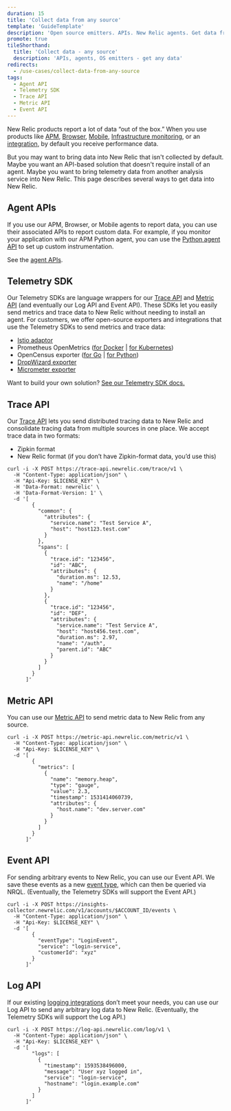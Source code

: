 ```yaml
---
duration: 15
title: 'Collect data from any source'
template: 'GuideTemplate'
description: 'Open source emitters. APIs. New Relic agents. Get data from anywhere. '
promote: true
tileShorthand:
  title: 'Collect data - any source'
  description: 'APIs, agents, OS emitters - get any data'
redirects:
  - /use-cases/collect-data-from-any-source
tags:
  - Agent API
  - Telemetry SDK
  - Trace API
  - Metric API
  - Event API
---
```


<Intro>

New Relic products report a lot of data “out of the box.” When you use products like [APM](https://docs.newrelic.com/docs/apm), [Browser](https://docs.newrelic.com/docs/browser), [Mobile](https://docs.newrelic.com/docs/mobile-monitoring), [Infrastructure monitoring](https://docs.newrelic.com/docs/infrastructure), or an [integration](https://docs.newrelic.com/docs/integrations), by default you receive performance data.

But you may want to bring data into New Relic that isn't collected by default. Maybe you want an API-based solution that doesn't require install of an agent. Maybe you want to bring telemetry data from another analysis service into New Relic. This page describes several ways to get data into New Relic.

</Intro>

<Steps>

<Step>

## Agent APIs

If you use our APM, Browser, or Mobile agents to report data, you can use their associated APIs to report custom data. For example, if you monitor your application with our APM Python agent, you can use the [Python agent API](https://docs.newrelic.com/docs/agents/python-agent/api-guides/guide-using-python-agent-api) to set up custom instrumentation.

See the [agent APIs](https://docs.newrelic.com/docs/agents).
</Step>

<Step>

## Telemetry SDK

Our Telemetry SDKs are language wrappers for our [Trace API](https://docs.newrelic.com/docs/apm/distributed-tracing/trace-api/introduction-new-relic-trace-api) and [Metric API](https://docs.newrelic.com/docs/introduction-new-relic-metric-api) (and eventually our Log API and Event API). These SDKs let you easily send metrics and trace data to New Relic without needing to install an agent. For customers, we offer open-source exporters and integrations that use the Telemetry SDKs to send metrics and trace data: 

- [Istio adaptor](https://github.com/newrelic/newrelic-istio-adapter)
- Prometheus OpenMetrics ([for Docker](https://docs.newrelic.com/docs/new-relic-prometheus-openmetrics-integration-docker) | [for Kubernetes](https://docs.newrelic.com/docs/new-relic-prometheus-openmetrics-integration-kubernetes)) 
- OpenCensus exporter ([for Go](https://github.com/newrelic/newrelic-opencensus-exporter-go) | [for Python](http://github.com/newrelic/newrelic-opencensus-exporter-python)) 
- [DropWizard exporter](https://github.com/newrelic/dropwizard-metrics-newrelic)
- [Micrometer exporter](https://github.com/newrelic/micrometer-registry-newrelic)

Want to build your own solution? [See our Telemetry SDK docs.](https://docs.newrelic.com/docs/telemetry-sdk-send-custom-telemetry-data-new-relic)

</Step>

<Step>

## Trace API

Our [Trace API](https://docs.newrelic.com/docs/apm/distributed-tracing/trace-api/introduction-new-relic-trace-api) lets you send distributed tracing data to New Relic and consolidate tracing data from multiple sources in one place. We accept trace data in two formats: 

- Zipkin format
- New Relic format (if you don’t have Zipkin-format data, you’d use this)

```shell lineNumbers=true
curl -i -X POST https://trace-api.newrelic.com/trace/v1 \
  -H "Content-Type: application/json" \
  -H "Api-Key: $LICENSE_KEY" \
  -H 'Data-Format: newrelic' \
  -H 'Data-Format-Version: 1' \
  -d '[
        {
          "common": {
            "attributes": {
              "service.name": "Test Service A",
              "host": "host123.test.com"
            }
          },
          "spans": [
            {
              "trace.id": "123456",
              "id": "ABC",
              "attributes": {
                "duration.ms": 12.53,
                "name": "/home"
              }
            },
            {
              "trace.id": "123456",
              "id": "DEF",
              "attributes": {
                "service.name": "Test Service A",
                "host": "host456.test.com",
                "duration.ms": 2.97,
                "name": "/auth",
                "parent.id": "ABC"
              }
            }
          ]
        }
      ]'
```

</Step>

<Step>

## Metric API

You can use our [Metric API](https://docs.newrelic.com/docs/introduction-new-relic-metric-api) to send metric data to New Relic from any source. 

```shell lineNumbers=true
curl -i -X POST https://metric-api.newrelic.com/metric/v1 \
  -H "Content-Type: application/json" \
  -H "Api-Key: $LICENSE_KEY" \
  -d '[
        {
          "metrics": [
            {
              "name": "memory.heap",
              "type": "gauge",
              "value": 2.3,
              "timestamp": 1531414060739,
              "attributes": {
                "host.name": "dev.server.com"
              }
            }
          ]
        }
      ]'
```

</Step>

<Step>

## Event API

For sending arbitrary events to New Relic, you can use our Event API. We save these events as a new [event type](https://docs.newrelic.com/docs/using-new-relic/welcome-new-relic/get-started/glossary#event), which can then be queried via NRQL. (Eventually, the Telemetry SDKs will support the Event API.)

```shell lineNumbers=true
curl -i -X POST https://insights-collector.newrelic.com/v1/accounts/$ACCOUNT_ID/events \
  -H "Content-Type: application/json" \
  -H "Api-Key: $LICENSE_KEY" \
  -d '[
        {
          "eventType": "LoginEvent",
          "service": "login-service",
          "customerId": "xyz"
        }
      ]'
```

</Step>

<Step>

## Log API

If our existing [logging integrations](https://docs.newrelic.com/docs/new-relic-logs-documentation) don’t meet your needs, you can use our Log API to send any arbitrary log data to New Relic. (Eventually, the Telemetry SDKs will support the Log API.)

```shell lineNumbers=true
curl -i -X POST https://log-api.newrelic.com/log/v1 \
  -H "Content-Type: application/json" \
  -H "Api-Key: $LICENSE_KEY" \
  -d '[
        "logs": [
          {
            "timestamp": 1593538496000,
            "message": "User xyz logged in",
            "service": "login-service",
            "hostname": "login.example.com"
          }
        ]
      ]'
```

</Step>

</Steps>
